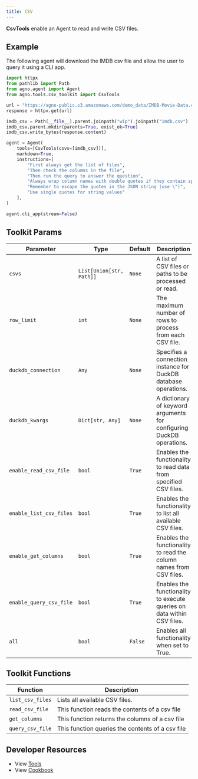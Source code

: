 ```yaml
---
title: CSV
---
```


**CsvTools** enable an Agent to read and write CSV files.

## Example

The following agent will download the IMDB csv file and allow the user to query it using a CLI app.

```python cookbook/tools/csv_tools.py
import httpx
from pathlib import Path
from agno.agent import Agent
from agno.tools.csv_toolkit import CsvTools

url = "https://agno-public.s3.amazonaws.com/demo_data/IMDB-Movie-Data.csv"
response = httpx.get(url)

imdb_csv = Path(__file__).parent.joinpath("wip").joinpath("imdb.csv")
imdb_csv.parent.mkdir(parents=True, exist_ok=True)
imdb_csv.write_bytes(response.content)

agent = Agent(
    tools=[CsvTools(csvs=[imdb_csv])],
    markdown=True,
    instructions=[
        "First always get the list of files",
        "Then check the columns in the file",
        "Then run the query to answer the question",
        "Always wrap column names with double quotes if they contain spaces or special characters",
        "Remember to escape the quotes in the JSON string (use \")",
        "Use single quotes for string values"
    ],
)

agent.cli_app(stream=False)
```

## Toolkit Params

| Parameter                | Type                     | Default | Description                                                      |
| ------------------------ | ------------------------ | ------- | ---------------------------------------------------------------- |
| `csvs`                   | `List[Union[str, Path]]` | `None`  | A list of CSV files or paths to be processed or read.           |
| `row_limit`              | `int`                    | `None`  | The maximum number of rows to process from each CSV file.       |
| `duckdb_connection`      | `Any`                    | `None`  | Specifies a connection instance for DuckDB database operations. |
| `duckdb_kwargs`          | `Dict[str, Any]`         | `None`  | A dictionary of keyword arguments for configuring DuckDB operations. |
| `enable_read_csv_file`   | `bool`                   | `True`  | Enables the functionality to read data from specified CSV files. |
| `enable_list_csv_files`  | `bool`                   | `True`  | Enables the functionality to list all available CSV files.      |
| `enable_get_columns`     | `bool`                   | `True`  | Enables the functionality to read the column names from CSV files. |
| `enable_query_csv_file`  | `bool`                   | `True`  | Enables the functionality to execute queries on data within CSV files. |
| `all`                    | `bool`                   | `False` | Enables all functionality when set to True.                     |

## Toolkit Functions

| Function         | Description                                      |
| ---------------- | ------------------------------------------------ |
| `list_csv_files` | Lists all available CSV files.                   |
| `read_csv_file`  | This function reads the contents of a csv file   |
| `get_columns`    | This function returns the columns of a csv file  |
| `query_csv_file` | This function queries the contents of a csv file |

## Developer Resources

- View [Tools](https://github.com/agno-agi/agno/blob/main/libs/agno/agno/tools/csv.py)
- View [Cookbook](https://github.com/agno-agi/agno/tree/main/cookbook/tools/csv_tools.py)

